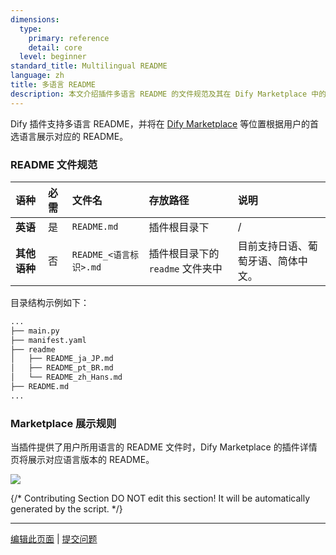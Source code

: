 ```yaml
---
dimensions:
  type:
    primary: reference
    detail: core
  level: beginner
standard_title: Multilingual README
language: zh
title: 多语言 README
description: 本文介绍插件多语言 README 的文件规范及其在 Dify Marketplace 中的展示规则。
---
```


Dify 插件支持多语言 README，并将在 [Dify Marketplace](https://marketplace.dify.ai/?language=zh-Hans) 等位置根据用户的首选语言展示对应的 README。

### README 文件规范

| 语种       | 必需 | 文件名                | 存放路径                  | 说明                |
| :------- | :-- | :----------------- | :-------------------- | :---------------- |
| **英语**   | 是  | `README.md`        | 插件根目录下                | /                 |
| **其他语种** | 否  | `README_<语言标识>.md` | 插件根目录下的 `readme` 文件夹中 | 目前支持日语、葡萄牙语、简体中文。 |

目录结构示例如下：

```bash
...
├── main.py
├── manifest.yaml
├── readme
│   ├── README_ja_JP.md
│   ├── README_pt_BR.md
│   └── README_zh_Hans.md
├── README.md
...
```

### Marketplace 展示规则

当插件提供了用户所用语言的 README 文件时，Dify Marketplace 的插件详情页将展示对应语言版本的 README。

![](/images/plugin_details_page_zh.jpg)

{/*
Contributing Section
DO NOT edit this section!
It will be automatically generated by the script.
*/}

---

[编辑此页面](https://github.com/langgenius/dify-docs/edit/main/plugin-dev-zh/0411-multilingual-readme.mdx) | [提交问题](https://github.com/langgenius/dify-docs/issues/new?template=docs.yml)

